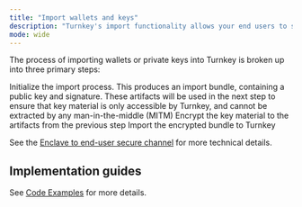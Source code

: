 ```yaml
---
title: "Import wallets and keys"
description: "Turnkey's import functionality allows your end users to securely transfer a [Wallet](/concepts/wallets) or a [Private Key](/concepts/wallets#private-keys) onto the Turnkey platform via CLI or an embedded iframe. We engineered this feature to ensure that the user can import their mnemonic or private key into a Turnkey secure enclave without exposing it to Turnkey or your application."
mode: wide
---
```


The process of importing wallets or private keys into Turnkey is broken up into three primary steps:

<Steps>
  <Step>
    Initialize the import process. This produces an import bundle, containing a
    public key and signature. These artifacts will be used in the next step to
    ensure that key material is only accessible by Turnkey, and cannot be
    extracted by any man-in-the-middle (MITM)
  </Step>
  <Step>Encrypt the key material to the artifacts from the previous step</Step>
  <Step>Import the encrypted bundle to Turnkey</Step>
</Steps>

See the [Enclave to end-user secure channel](/security/enclave-secure-channels) for more technical details.

## Implementation guides

See [Code Examples](/embedded-wallets/code-examples/import) for more details.
